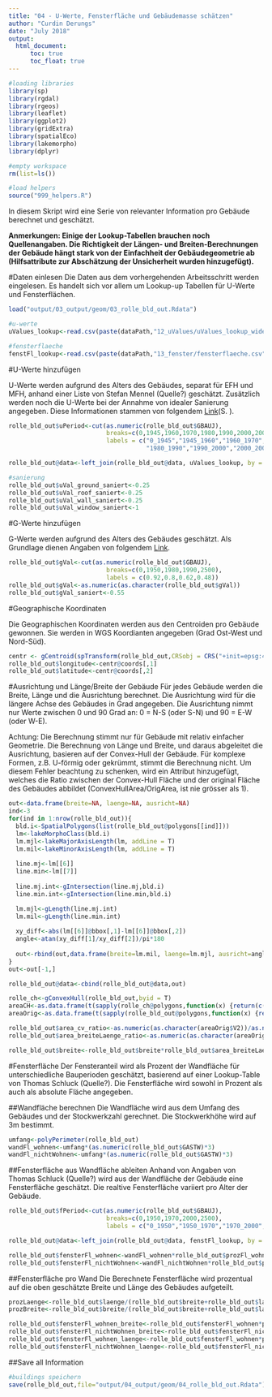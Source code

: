 ```yaml
---
title: "04 - U-Werte, Fensterfläche und Gebäudemasse schätzen"
author: "Curdin Derungs"
date: "July 2018"
output:
  html_document:
      toc: true
      toc_float: true
---
```


```r

#loading libraries
library(sp)
library(rgdal)
library(rgeos)
library(leaflet)
library(ggplot2)
library(gridExtra)
library(spatialEco)
library(lakemorpho)
library(dplyr)

#empty workspace
rm(list=ls())

#load helpers
source("999_helpers.R")
```

In diesem Skript wird eine Serie von relevanter Information pro Gebäude berechnet und geschätzt.

__Anmerkungen: Einige der Lookup-Tabellen brauchen noch Quellenangaben. Die Richtigkeit der Längen- und Breiten-Berechnungen der Gebäude hängt stark von der Einfachheit der Gebäudegeometrie ab (Hilfsattribute zur Abschätzung der Unsicherheit wurden hinzugefügt).__

#Daten einlesen
Die Daten aus dem vorhergehenden Arbeitsschritt werden eingelesen. Es handelt sich vor allem um Lookup-up Tabellen für U-Werte und Fensterflächen.
```r
load("output/03_output/geom/03_rolle_bld_out.Rdata")

#u-werte
uValues_lookup<-read.csv(paste(dataPath,"12_uValues/uValues_lookup_wide.csv",sep=""))

#fensterflaeche
fenstFl_lookup<-read.csv(paste(dataPath,"13_fenster/fensterflaeche.csv",sep=""))
```


#U-Werte hinzufügen

U-Werte werden aufgrund des Alters des Gebäudes, separat für EFH und MFH, anhand einer Liste von Stefan Mennel (Quelle?) geschätzt. Zusätzlich werden noch die U-Werte bei der Annahme von idealer Sanierung angegeben. Diese Informationen stammen von folgendem [Link](https://www.endk.ch/de/ablage/grundhaltung-der-endk/muken2014-d20150109-2.pdf)(S. ).

```r
rolle_bld_out$uPeriod<-cut(as.numeric(rolle_bld_out$GBAUJ),
                           breaks=c(0,1945,1960,1970,1980,1990,2000,2005,2500),
                           labels = c("0_1945","1945_1960","1960_1970","1970_1980",
                                      "1980_1990","1990_2000","2000_2005","2005_2020"))

rolle_bld_out@data<-left_join(rolle_bld_out@data, uValues_lookup, by = c('uPeriod'='period'))

#sanierung
rolle_bld_out$uVal_ground_saniert<-0.25
rolle_bld_out$uVal_roof_saniert<-0.25
rolle_bld_out$uVal_wall_saniert<-0.25
rolle_bld_out$uVal_window_saniert<-1
```

#G-Werte hinzufügen

G-Werte werden aufgrund des Alters des Gebäudes geschätzt. Als Grundlage dienen Angaben von folgendem [Link](https://passipedia.de/planung/waermeschutz/fenster/verglasungen_und_ihre_kennwerte).

```r
rolle_bld_out$gVal<-cut(as.numeric(rolle_bld_out$GBAUJ),
                           breaks=c(0,1950,1980,1990,2500),
                           labels = c(0.92,0.8,0.62,0.48))
rolle_bld_out$gVal<-as.numeric(as.character(rolle_bld_out$gVal))
rolle_bld_out$gVal_saniert<-0.55
```

#Geographische Koordinaten

Die Geographischen Koordinaten werden aus den Centroiden pro Gebäude gewonnen. Sie werden in WGS Koordianten angegeben (Grad Ost-West und Nord-Süd).

```r
centr <- gCentroid(spTransform(rolle_bld_out,CRSobj = CRS("+init=epsg:4326")),byid=TRUE)
rolle_bld_out$longitude<-centr@coords[,1]
rolle_bld_out$latitude<-centr@coords[,2]
```

#Ausrichtung und Länge/Breite der Gebäude
Für jedes Gebäude werden die Breite, Länge und die Ausrichtung berechnet. Die Ausrichtung wird für die längere Achse des Gebäudes in Grad angegeben. Die Ausrichtung nimmt nur Werte zwischen 0 und 90 Grad an: 0 = N-S (oder S-N) und 90 = E-W (oder W-E).

Achtung: Die Berechnung stimmt nur für Gebäude mit relativ einfacher Geometrie. Die Berechnung von Länge und Breite, und daraus abgeleitet die Ausrichtung, basieren auf der Convex-Hull der Gebäude. Für komplexe Formen, z.B. U-förmig oder gekrümmt, stimmt die Berechnung nicht. Um diesem Fehler beachtung zu schenken, wird ein Attribut hinzugefügt, welches die Ratio zwischen der Convex-Hull Fläche und der original Fläche des Gebäudes abbildet (ConvexHullArea/OrigArea, ist nie grösser als 1).

```r
out<-data.frame(breite=NA, laenge=NA, ausricht=NA)
ind<-3
for(ind in 1:nrow(rolle_bld_out)){
  bld.i<-SpatialPolygons(list(rolle_bld_out@polygons[[ind]]))
  lm<-lakeMorphoClass(bld.i)
  lm.mjl<-lakeMajorAxisLength(lm, addLine = T)
  lm.mil<-lakeMinorAxisLength(lm, addLine = T)
  
  line.mj<-lm[[6]]
  line.min<-lm[[7]]
  
  line.mj.int<-gIntersection(line.mj,bld.i)
  line.min.int<-gIntersection(line.min,bld.i)

  lm.mjl<-gLength(line.mj.int)
  lm.mil<-gLength(line.min.int)
  
  xy_diff<-abs(lm[[6]]@bbox[,1]-lm[[6]]@bbox[,2])
  angle<-atan(xy_diff[1]/xy_diff[2])/pi*180
  
  out<-rbind(out,data.frame(breite=lm.mil, laenge=lm.mjl, ausricht=angle))
}
out<-out[-1,]

rolle_bld_out@data<-cbind(rolle_bld_out@data,out)

rolle_ch<-gConvexHull(rolle_bld_out,byid = T)
areaCH<-as.data.frame(t(sapply(rolle_ch@polygons,function(x) {return(c(x@ID,x@area))})))
areaOrig<-as.data.frame(t(sapply(rolle_bld_out@polygons,function(x) {return(c(x@ID,x@area))})))

rolle_bld_out$area_cv_ratio<-as.numeric(as.character(areaOrig$V2))/as.numeric(as.character(areaCH$V2))
rolle_bld_out$area_breiteLaenge_ratio<-as.numeric(as.character(areaOrig$V2))/(rolle_bld_out$laenge*rolle_bld_out$breite)

rolle_bld_out$breite<-rolle_bld_out$breite*rolle_bld_out$area_breiteLaenge_ratio
```


#Fensterfläche
Der Fensteranteil wird als Prozent der Wandfläche für unterschiedliche Bauperioden geschätzt, basierend auf einer Lookup-Table von Thomas Schluck (Quelle?). Die Fensterfläche wird sowohl in Prozent als auch als absolute Fläche angegeben.

##Wandfläche berechnen
Die Wandfläche wird aus dem Umfang des Gebäudes und der Stockwerkzahl gerechnet. Die Stockwerkhöhe wird auf 3m bestimmt.

```r
umfang<-polyPerimeter(rolle_bld_out)
wandFl_wohnen<-umfang*(as.numeric(rolle_bld_out$GASTW)*3)
wandFl_nichtWohnen<-umfang*(as.numeric(rolle_bld_out$GASTW)*3)
```

##Fensterfläche aus Wandfläche ableiten
Anhand von Angaben von Thomas Schluck (Quelle?) wird aus der Wandfläche der Gebäude eine Fensterfläche geschätzt. Die realtive Fensterfläche variiert pro Alter der Gebäude.

```r
rolle_bld_out$fPeriod<-cut(as.numeric(rolle_bld_out$GBAUJ),
                           breaks=c(0,1950,1970,2000,2500),
                           labels = c("0_1950","1950_1970","1970_2000","2000_2020"))

rolle_bld_out@data<-left_join(rolle_bld_out@data, fenstFl_lookup, by = c('fPeriod'='periode'))

rolle_bld_out$fensterFl_wohnen<-wandFl_wohnen*rolle_bld_out$prozFl_wohnen
rolle_bld_out$fensterFl_nichtWohnen<-wandFl_nichtWohnen*rolle_bld_out$prozFl_nichtWohnen
```

##Fensterfläche pro Wand
Die Berechnete Fensterfläche wird prozentual auf die oben geschätzte Breite und Länge des Gebäudes aufgeteilt.

```r
prozLaenge<-rolle_bld_out$laenge/(rolle_bld_out$breite+rolle_bld_out$laenge)
prozBreite<-rolle_bld_out$breite/(rolle_bld_out$breite+rolle_bld_out$laenge)

rolle_bld_out$fensterFl_wohnen_breite<-rolle_bld_out$fensterFl_wohnen*prozBreite
rolle_bld_out$fensterFl_nichtWohnen_breite<-rolle_bld_out$fensterFl_nichtWohnen*prozBreite
rolle_bld_out$fensterFl_wohnen_laenge<-rolle_bld_out$fensterFl_wohnen*prozLaenge
rolle_bld_out$fensterFl_nichtWohnen_laenge<-rolle_bld_out$fensterFl_nichtWohnen*prozLaenge
```

##Save all Information
```r
#buildings speichern
save(rolle_bld_out,file="output/04_output/geom/04_rolle_bld_out.Rdata")
```
